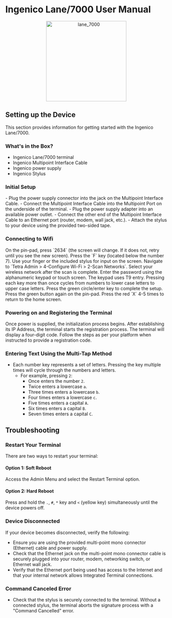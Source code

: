 # Ingenico Lane/7000 User Manual

<p align="center">
  <img src="/images/pos-devices/lane_7000.png" alt="lane_7000" width="250" />
</p>

## Setting up the Device

This section provides information for getting started with the Ingenico Lane/7000.

### What's in the Box?

- Ingenico Lane/7000 terminal
- Ingenico Multipoint Interface Cable
- Ingenico power supply
- Ingenico Stylus

### Initial Setup

<Steps>
  <Step title="Power Connection">
    - Plug the power supply connector into the jack on the Multipoint Interface
    Cable. - Connect the Multipoint Interface Cable into the Multipoint Port on
    the underside of the terminal. - Plug the power supply adapter into an
    available power outlet.
  </Step>
  <Step title="Network Connection">
    - Connect the other end of the Multipoint Interface Cable to an Ethernet
    port (router, modem, wall jack, etc.).
  </Step>
  <Step title="Stylus Attachment">
    - Attach the stylus to your device using the provided two-sided tape.
  </Step>
</Steps>

### Connecting to Wifi

<Steps>
  <Step title="Access Admin Menu">
    On the pin-pad, press `2634` (the screen will change. If it does not, retry
    until you see the new screen).
  </Step>
  <Step title="Enter Function Mode">
    Press the `F` key (located below the number 7).
  </Step>
  <Step title="Prepare for Input">
    Use your finger or the included stylus for input on the screen.
  </Step>
  <Step title="Navigate to Wifi Settings">
    Navigate to `Tetra Admin > 4-Configure Wi-Fi > 2-Scan Networks`.
  </Step>
  <Step title="Select Network">
    Select your wireless network after the scan is complete.
  </Step>
  <Step title="Enter Password">
    Enter the password using the alphanumeric keypad or touch screen. The keypad
    uses T9 entry. Pressing each key more than once cycles from numbers to lower
    case letters to upper case letters.
  </Step>
  <Step title="Complete Setup">
    Press the green circle/enter key to complete the setup.
  </Step>
  <Step title="Confirm Connection">
    Press the green button again on the pin-pad.
  </Step>
  <Step title="Return to Home">
    Press the red `X` 4-5 times to return to the home screen.
  </Step>
</Steps>

### Powering on and Registering the Terminal

<Steps>
  <Step title="Initialize">
    Once power is supplied, the initialization process begins.
  </Step>
  <Step title="Establish Connection">
    After establishing its IP Address, the terminal starts the registration
    process.
  </Step>
  <Step title="Register Device">
    The terminal will display a four-digit code. Follow the steps as per your
    platform when instructed to provide a registration code.
  </Step>
</Steps>

### Entering Text Using the Multi-Tap Method

- Each number key represents a set of letters. Pressing the key multiple times will cycle through the numbers and letters.
  - For example, pressing `2`:
    - Once enters the number `2`.
    - Twice enters a lowercase `a`.
    - Three times enters a lowercase `b`.
    - Four times enters a lowercase `c`.
    - Five times enters a capital `A`.
    - Six times enters a capital `B`.
    - Seven times enters a capital `C`.

## Troubleshooting

### Restart Your Terminal

There are two ways to restart your terminal:

#### Option 1: Soft Reboot

Access the Admin Menu and select the Restart Terminal option.

#### Option 2: Hard Reboot

Press and hold the `.`, `#`, `*` key and `<` (yellow key) simultaneously until the device powers off.

### Device Disconnected

If your device becomes disconnected, verify the following:

- Ensure you are using the provided multi-point mono connector (Ethernet) cable and power supply.
- Check that the Ethernet jack on the multi-point mono connector cable is securely plugged into your router, modem, networking switch, or Ethernet wall jack.
- Verify that the Ethernet port being used has access to the Internet and that your internal network allows Integrated Terminal connections.

### Command Canceled Error

- Check that the stylus is securely connected to the terminal. Without a connected stylus, the terminal aborts the signature process with a "Command Cancelled" error.
